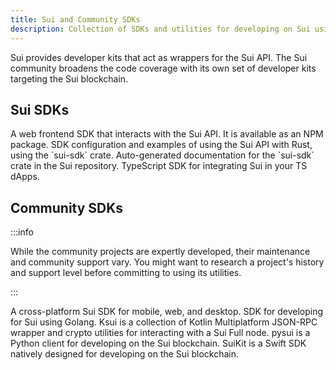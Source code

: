 ```yaml
---
title: Sui and Community SDKs
description: Collection of SDKs and utilities for developing on Sui using various programming languages.
---
```


Sui provides developer kits that act as wrappers for the Sui API. The Sui community broadens the code coverage with its own set of developer kits targeting the Sui blockchain. 

## Sui SDKs

<Cards>
<Card title="dApp Kit" href="https://sdk.mystenlabs.com/dapp-kit">
    A web frontend SDK that interacts with the Sui API. It is available as an NPM package.
</Card>
<Card title="Rust SDK" href="./rust-sdk">
    SDK configuration and examples of using the Sui API with Rust, using the `sui-sdk` crate.
</Card>
<Card title="Rust SDK Auto-generated Docs" href="https://mystenlabs.github.io/sui/sui_sdk/index.html">
    Auto-generated documentation for the `sui-sdk` crate in the Sui repository.
</Card>
<Card title="TypeScript SDK" href="https://sdk.mystenlabs.com/typescript">
    TypeScript SDK for integrating Sui in your TS dApps.
</Card>
</Cards>

## Community SDKs

:::info 

While the community projects are expertly developed, their maintenance and community support vary. You might want to research a project's history and support level before committing to using its utilities. 

:::

<Cards>
<Card title="Dart SDK" href="https://github.com/mofalabs/sui">
    A cross-platform Sui SDK for mobile, web, and desktop.
</Card>
<Card title="Go SDK" href="https://github.com/block-vision/sui-go-sdk">
    SDK for developing for Sui using Golang.
</Card>
<Card title="Kotlin SDK" href="https://github.com/mcxross/ksui">
    Ksui is a collection of Kotlin Multiplatform JSON-RPC wrapper and crypto utilities for interacting with a Sui Full node.
</Card>
<Card title="Python SDK" href="https://github.com/FrankC01/pysui">
    pysui is a Python client for developing on the Sui blockchain. 
</Card>
<Card title="Swift SDK" href="https://github.com/opendive/suikit">
    SuiKit is a Swift SDK natively designed for developing on the Sui blockchain.
</Card>
</Cards>
